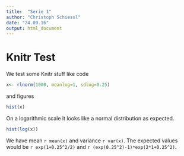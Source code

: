 ```yaml
---
title:  "Serie 1"
author: "Christoph Schiessl"
date: "24.09.16"
output: html_document
---
```


Knitr Test
=========

We test some Knitr stuff like code 

```r
x<- rlnorm(1000, meanlog=1, sdlog=0.25)
```
and figures

```r
hist(x)
```

On a logarithmic scale it looks like a normal distribution as expected.
```r
hist(log(x))
```

We have mean `r mean(x)` and variance `r var(x)`. The expected values would be `r exp(1+0.25^2/2)` and `r (exp(0.25^2)-1)*exp(2*1+0.25^2)`.


